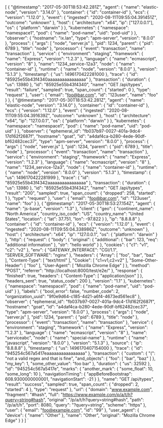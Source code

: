 [
    {
        "@timestamp": "2017-05-30T18:53:42.281Z",
        "agent": {
            "name": "elastic-node",
            "version": "3.14.0"
        },
        "container": {
            "id": "container-id"
        },
        "ecs": {
            "version": "1.12.0"
        },
        "event": {
            "ingested": "2020-08-11T09:55:04.391451Z",
            "outcome": "unknown"
        },
        "host": {
            "architecture": "x64",
            "ip": ["127.0.0.1"],
            "os": {
                "platform": "darwin"
            }
        },
        "kubernetes": {
            "namespace": "namespace1",
            "pod": {
                "name": "pod-name",
                "uid": "pod-uid"
            }
        },
        "observer": {
            "hostname": "ix.lan",
            "type": "apm-server",
            "version": "8.0.0"
        },
        "process": {
            "args": [
                "node",
                "server.js"
            ],
            "pid": 1234,
            "parent": {
                "pid": 6789
            },
            "title": "node"
        },
        "processor": {
            "event": "transaction",
            "name": "transaction"
        },
        "service": {
            "environment": "staging",
            "framework": {
                "name": "Express",
                "version": "1.2.3"
            },
            "language": {
                "name": "ecmascript",
                "version": "8"
            },
            "name": "1234_service-12a3",
            "node": {
                "name": "container-id"
            },
            "runtime": {
                "name": "node",
                "version": "8.0.0"
            },
            "version": "5.1.3"
        },
        "timestamp": {
            "us": 1496170422281000
        },
        "trace": {
            "id": "85925e55b43f4340aaaaaaaaaaaaaaaa"
        },
        "transaction": {
            "duration": {
                "us": 13980
            },
            "id": "85925e55b43f4340",
            "name": "GET /api/types",
            "result": "failure",
            "sampled": true,
            "span_count": {
                "started": 0
            },
            "type": "request"
        },
        "user": {
            "email": "foo@bar.com",
            "id": "123user",
            "name": "foo"
        }
    },
    {
        "@timestamp": "2017-05-30T18:53:42.281Z",
        "agent": {
            "name": "elastic-node",
            "version": "3.14.0"
        },
        "container": {
            "id": "container-id"
        },
        "ecs": {
            "version": "1.12.0"
        },
        "event": {
            "ingested": "2020-08-11T09:55:04.391639Z",
            "outcome": "unknown"
        },
        "host": {
            "architecture": "x64",
            "ip": "127.0.0.1",
            "os": {
                "platform": "darwin"
            }
        },
        "kubernetes": {
            "namespace": "namespace1",
            "pod": {
                "name": "pod-name",
                "uid": "pod-uid"
            }
        },
        "observer": {
            "ephemeral_id": "fb037b97-0027-401a-9dc4-17d162f2687f",
            "hostname": "goat",
            "id": "a4daf4ca-b280-4ede-90df-bf62482cec37",
            "type": "apm-server",
            "version": "8.0.0"
        },
        "process": {
            "args": [
                "node",
                "server.js"
            ],
            "pid": 1234,
            "parent": {
                "pid": 6789
            },
            "title": "node"
        },
        "processor": {
            "event": "transaction",
            "name": "transaction"
        },
        "service": {
            "environment": "staging",
            "framework": {
                "name": "Express",
                "version": "1.2.3"
            },
            "language": {
                "name": "ecmascript",
                "version": "8"
            },
            "name": "1234_service-12a3",
            "node": {
                "name": "container-id"
            },
            "runtime": {
                "name": "node",
                "version": "8.0.0"
            },
            "version": "5.1.3"
        },
        "timestamp": {
            "us": 1496170422281999
        },
        "trace": {
            "id": "85925e55b43f4342aaaaaaaaaaaaaaaa"
        },
        "transaction": {
            "duration": {
                "us": 13980
            },
            "id": "85925e55b43f4342",
            "name": "GET /api/types",
            "result": "200",
            "sampled": true,
            "span_count": {
                "dropped": 258,
                "started": 1
            },
            "type": "request"
        },
        "user": {
            "email": "foo@bar.com",
            "id": "123user",
            "name": "foo"
        }
    },
    {
        "@timestamp": "2017-05-30T18:53:27.154Z",
        "agent": {
            "name": "js-base",
            "version": "1.3"
        },
        "client": {
            "geo": {
                "continent_name": "North America",
                "country_iso_code": "US",
                "country_name": "United States",
                "location": {
                    "lat": 37.751,
                    "lon": -97.822
                }
            },
            "ip": "8.8.8.8"
        },
        "container": {
            "id": "container-id"
        },
        "ecs": {
            "version": "1.12.0"
        },
        "event": {
            "ingested": "2020-08-11T09:55:04.338986Z",
            "outcome": "unknown"
        },
        "host": {
            "architecture": "x64",
            "ip": "127.0.0.1",
            "os": {
                "platform": "darwin"
            }
        },
        "http": {
            "request": {
                "body": {
                    "original": {
                        "additional": {
                            "bar": 123,
                            "req": "additional information"
                        },
                        "str": "hello world"
                    }
                },
                "cookies": {
                    "c1": "v1",
                    "c2": "v2"
                },
                "env": {
                    "GATEWAY_INTERFACE": "CGI/1.1",
                    "SERVER_SOFTWARE": "nginx"
                },
                "headers": {
                    "Array": [
                        "foo",
                        "bar",
                        "baz"
                    ],
                    "Content-Type": [
                        "text/html"
                    ],
                    "Cookie": [
                        "c1=v1,c2=v2"
                    ],
                    "Some-Other-Header": [
                        "foo"
                    ],
                    "User-Agent": [
                        "Mozilla Chrome Edge"
                    ]
                },
                "method": "POST",
                "referrer": "http://localhost:8000/test/e2e/"
            },
            "response": {
                "finished": true,
                "headers": {
                    "Content-Type": [
                        "application/json"
                    ]
                },
                "headers_sent": true,
                "status_code": 200
            },
            "version": "1.1"
        },
        "kubernetes": {
            "namespace": "namespace1",
            "pod": {
                "name": "pod-name",
                "uid": "pod-uid"
            }
        },
        "labels": {
            "bool_error": false,
            "number_code": 2,
            "organization_uuid": "9f0e9d64-c185-4d21-a6f4-4673ed561ec8"
        },
        "observer": {
            "ephemeral_id": "fb037b97-0027-401a-9dc4-17d162f2687f",
            "hostname": "goat",
            "id": "a4daf4ca-b280-4ede-90df-bf62482cec37",
            "type": "apm-server",
            "version": "8.0.0"
        },
        "process": {
            "args": [
                "node",
                "server.js"
            ],
            "pid": 1234,
            "parent": {
                "pid": 6789
            },
            "title": "node"
        },
        "processor": {
            "event": "transaction",
            "name": "transaction"
        },
        "service": {
            "environment": "staging",
            "framework": {
                "name": "Express",
                "version": "1.2.3"
            },
            "language": {
                "name": "ecmascript",
                "version": "8"
            },
            "name": "serviceabc",
            "node": {
                "name": "special-name"
            },
            "runtime": {
                "name": "javascript",
                "version": "8.0.0"
            },
            "version": "5.1.3"
        },
        "source": {
            "ip": "8.8.8.8"
        },
        "timestamp": {
            "us": 1496170407154000
        },
        "trace": {
            "id": "945254c567a5417eaaaaaaaaaaaaaaaa"
        },
        "transaction": {
            "custom": {
                "(": "not a valid regex and that is fine",
                "and_objects": {
                    "foo": [
                        "bar",
                        "baz"
                    ]
                },
                "my_key": 1,
                "some_other_value": "foo bar"
            },
            "duration": {
                "us": 32592
            },
            "id": "945254c567a5417e",
            "marks": {
                "another_mark": {
                    "some_float": 10,
                    "some_long": 10
                },
                "navigationTiming": {
                    "appBeforeBootstrap": 608.9300000000001,
                    "navigationStart": -21
                }
            },
            "name": "GET /api/types",
            "result": "success",
            "sampled": true,
            "span_count": {
                "dropped": 2,
                "started": 4
            },
            "type": "request"
        },
        "url": {
            "domain": "www.example.com",
            "fragment": "#hash",
            "full": "https://www.example.com/p/a/t/h?query=string#hash",
            "original": "/p/a/t/h?query=string#hash",
            "path": "/p/a/t/h",
            "port": 8080,
            "query": "?query=string",
            "scheme": "https"
        },
        "user": {
            "email": "foo@example.com",
            "id": "99"
        },
        "user_agent": {
            "device": {
                "name": "Other"
            },
            "name": "Other",
            "original": "Mozilla Chrome Edge"
        }
    }
]
`

<DocCode children={snippet} />